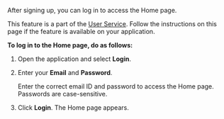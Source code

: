 
After signing up, you can log in to access the Home page.

<Admonition type="note">
<p>This feature is a part of the <a href="/userservice/settingup-userservice" target="_self">User Service</a>. Follow the instructions on this page if the feature is available on your application.</p>
</Admonition>

**To log in to the Home page, do as follows:**

1. Open the application and select <b>Login</b>.

2. Enter your **Email** and **Password**.

    <Admonition type="note">
    <p>Enter the correct email ID and password to access the Home page. Passwords are case-sensitive.</p>
    </Admonition>

3. Click **Login**. The Home page appears.
